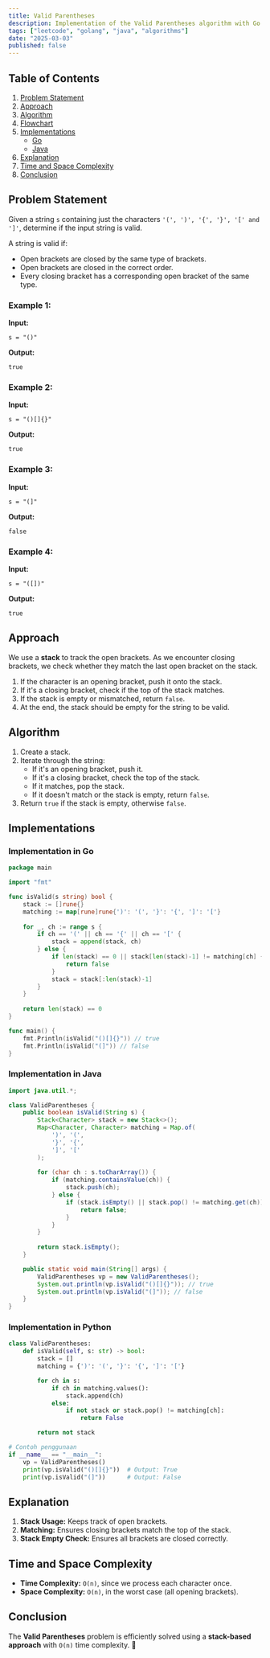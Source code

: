 ```yaml
---
title: Valid Parentheses
description: Implementation of the Valid Parentheses algorithm with Go and Java.
tags: ["leetcode", "golang", "java", "algorithms"]
date: "2025-03-03"
published: false
---
```


## Table of Contents

1. [Problem Statement](#problem-statement)
2. [Approach](#approach)
3. [Algorithm](#algorithm)
4. [Flowchart](#flowchart)
5. [Implementations](#implementations)
   - [Go](#implementation-in-go)
   - [Java](#implementation-in-java)
6. [Explanation](#explanation)
7. [Time and Space Complexity](#time-and-space-complexity)
8. [Conclusion](#conclusion)

## Problem Statement

Given a string `s` containing just the characters `'(', ')', '{', '}', '[' and ']'`, determine if the input string is valid.

A string is valid if:
- Open brackets are closed by the same type of brackets.
- Open brackets are closed in the correct order.
- Every closing bracket has a corresponding open bracket of the same type.

### Example 1:

**Input:**
```
s = "()"
```
**Output:**
```
true
```

### Example 2:

**Input:**
```
s = "()[]{}"
```
**Output:**
```
true
```

### Example 3:

**Input:**
```
s = "(]"
```
**Output:**
```
false
```

### Example 4:

**Input:**
```
s = "([])"
```
**Output:**
```
true
```

## Approach

We use a **stack** to track the open brackets. As we encounter closing brackets, we check whether they match the last open bracket on the stack.

1. If the character is an opening bracket, push it onto the stack.
2. If it's a closing bracket, check if the top of the stack matches.
3. If the stack is empty or mismatched, return `false`.
4. At the end, the stack should be empty for the string to be valid.

## Algorithm

1. Create a stack.
2. Iterate through the string:
   - If it's an opening bracket, push it.
   - If it's a closing bracket, check the top of the stack.
   - If it matches, pop the stack.
   - If it doesn't match or the stack is empty, return `false`.
3. Return `true` if the stack is empty, otherwise `false`.

## Implementations

### Implementation in Go

```go
package main

import "fmt"

func isValid(s string) bool {
    stack := []rune{}
    matching := map[rune]rune{')': '(', '}': '{', ']': '['}
    
    for _, ch := range s {
        if ch == '(' || ch == '{' || ch == '[' {
            stack = append(stack, ch)
        } else {
            if len(stack) == 0 || stack[len(stack)-1] != matching[ch] {
                return false
            }
            stack = stack[:len(stack)-1]
        }
    }
    
    return len(stack) == 0
}

func main() {
    fmt.Println(isValid("()[]{}")) // true
    fmt.Println(isValid("(]")) // false
}
```

### Implementation in Java

```java
import java.util.*;

class ValidParentheses {
    public boolean isValid(String s) {
        Stack<Character> stack = new Stack<>();
        Map<Character, Character> matching = Map.of(
            ')', '(', 
            '}', '{', 
            ']', '['
        );
        
        for (char ch : s.toCharArray()) {
            if (matching.containsValue(ch)) {
                stack.push(ch);
            } else {
                if (stack.isEmpty() || stack.pop() != matching.get(ch)) {
                    return false;
                }
            }
        }
        
        return stack.isEmpty();
    }

    public static void main(String[] args) {
        ValidParentheses vp = new ValidParentheses();
        System.out.println(vp.isValid("()[]{}")); // true
        System.out.println(vp.isValid("(]")); // false
    }
}
```

### Implementation in Python

```python
class ValidParentheses:
    def isValid(self, s: str) -> bool:
        stack = []
        matching = {')': '(', '}': '{', ']': '['}

        for ch in s:
            if ch in matching.values():
                stack.append(ch)
            else:
                if not stack or stack.pop() != matching[ch]:
                    return False

        return not stack

# Contoh penggunaan
if __name__ == "__main__":
    vp = ValidParentheses()
    print(vp.isValid("()[]{}"))  # Output: True
    print(vp.isValid("(]"))      # Output: False
```

## Explanation

1. **Stack Usage:** Keeps track of open brackets.
2. **Matching:** Ensures closing brackets match the top of the stack.
3. **Stack Empty Check:** Ensures all brackets are closed correctly.

## Time and Space Complexity

- **Time Complexity:** `O(n)`, since we process each character once.
- **Space Complexity:** `O(n)`, in the worst case (all opening brackets).

## Conclusion

The **Valid Parentheses** problem is efficiently solved using a **stack-based approach** with `O(n)` time complexity. 🚀

